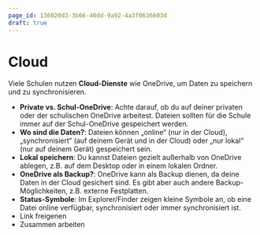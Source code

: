 ```yaml
---
page_id: 136020d3-3b66-40dd-9a92-4a3f0636603d
draft: true
---
```


# Cloud
Viele Schulen nutzen **Cloud-Dienste** wie OneDrive, um Daten zu speichern und zu synchronisieren.

- **Private vs. Schul-OneDrive**: Achte darauf, ob du auf deiner privaten oder der schulischen OneDrive arbeitest. Dateien sollten für die Schule immer auf der Schul-OneDrive gespeichert werden.
- **Wo sind die Daten?**: Dateien können „online“ (nur in der Cloud), „synchronisiert“ (auf deinem Gerät und in der Cloud) oder „nur lokal“ (nur auf deinem Gerät) gespeichert sein.
- **Lokal speichern**: Du kannst Dateien gezielt außerhalb von OneDrive ablegen, z.B. auf dem Desktop oder in einem lokalen Ordner.
- **OneDrive als Backup?**: OneDrive kann als Backup dienen, da deine Daten in der Cloud gesichert sind. Es gibt aber auch andere Backup-Möglichkeiten, z.B. externe Festplatten.
- **Status-Symbole**: Im Explorer/Finder zeigen kleine Symbole an, ob eine Datei online verfügbar, synchronisiert oder immer synchronisiert ist.
- Link freigenen
- Zusammen arbeiten